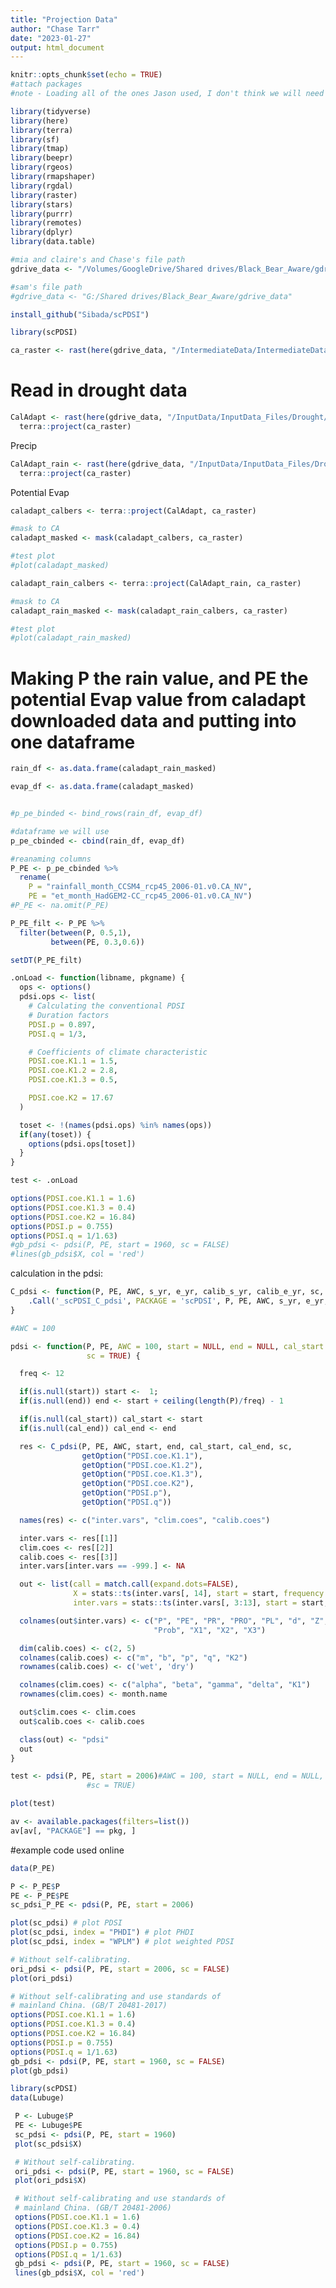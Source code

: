 ```yaml
---
title: "Projection Data"
author: "Chase Tarr"
date: "2023-01-27"
output: html_document
---
```


```r
knitr::opts_chunk$set(echo = TRUE)
#attach packages
#note - Loading all of the ones Jason used, I don't think we will need all of them 

library(tidyverse)
library(here)
library(terra)
library(sf)
library(tmap)
library(beepr)
library(rgeos)
library(rmapshaper)
library(rgdal)
library(raster)
library(stars)
library(purrr)
library(remotes)
library(dplyr)
library(data.table)

#mia and claire's and Chase's file path
gdrive_data <- "/Volumes/GoogleDrive/Shared drives/Black_Bear_Aware/gdrive_data"

#sam's file path
#gdrive_data <- "G:/Shared drives/Black_Bear_Aware/gdrive_data"
```

```r
install_github("Sibada/scPDSI")

```

```r
library(scPDSI)
```



```r
ca_raster <- rast(here(gdrive_data, "/IntermediateData/IntermediateData_Files/CARaster_Tiger_Formatted/formattedcaraster.tif"))
```

# Read in drought data

```r
CalAdapt <- rast(here(gdrive_data, "/InputData/InputData_Files/Drought/CalAdapt/data-5/et_month_HadGEM2-CC_rcp45_2006-01.v0.CA_NV.tif")) %>% 
  terra::project(ca_raster)
```

Precip
```r
CalAdapt_rain <- rast(here(gdrive_data, "/InputData/InputData_Files/Drought/CalAdapt/data-5/rainfall_month_CCSM4_rcp45_2006-01.v0.CA_NV.tif")) %>% 
  terra::project(ca_raster)
```

Potential Evap
```r
caladapt_calbers <- terra::project(CalAdapt, ca_raster)

#mask to CA
caladapt_masked <- mask(caladapt_calbers, ca_raster)

#test plot
#plot(caladapt_masked)
```

```r
caladapt_rain_calbers <- terra::project(CalAdapt_rain, ca_raster)

#mask to CA
caladapt_rain_masked <- mask(caladapt_rain_calbers, ca_raster)

#test plot
#plot(caladapt_rain_masked)

```


# Making P the rain value, and PE the potential Evap value from caladapt downloaded data and putting into one dataframe

```r
rain_df <- as.data.frame(caladapt_rain_masked)

evap_df <- as.data.frame(caladapt_masked)


#p_pe_binded <- bind_rows(rain_df, evap_df)

#dataframe we will use
p_pe_cbinded <- cbind(rain_df, evap_df)

#reanaming columns
P_PE <- p_pe_cbinded %>% 
  rename(
    P = "rainfall_month_CCSM4_rcp45_2006-01.v0.CA_NV",
    PE = "et_month_HadGEM2-CC_rcp45_2006-01.v0.CA_NV")
#P_PE <- na.omit(P_PE)

P_PE_filt <- P_PE %>% 
  filter(between(P, 0.5,1),
         between(PE, 0.3,0.6))

setDT(P_PE_filt)
```



```r
.onLoad <- function(libname, pkgname) {
  ops <- options()
  pdsi.ops <- list(
    # Calculating the conventional PDSI
    # Duration factors
    PDSI.p = 0.897,
    PDSI.q = 1/3,

    # Coefficients of climate characteristic
    PDSI.coe.K1.1 = 1.5,
    PDSI.coe.K1.2 = 2.8,
    PDSI.coe.K1.3 = 0.5,

    PDSI.coe.K2 = 17.67
  )

  toset <- !(names(pdsi.ops) %in% names(ops))
  if(any(toset)) {
    options(pdsi.ops[toset])
  }
}

test <- .onLoad
```

```r
options(PDSI.coe.K1.1 = 1.6)
options(PDSI.coe.K1.3 = 0.4)
options(PDSI.coe.K2 = 16.84)
options(PDSI.p = 0.755)
options(PDSI.q = 1/1.63)
#gb_pdsi <- pdsi(P, PE, start = 1960, sc = FALSE)
#lines(gb_pdsi$X, col = 'red')
```

calculation in the pdsi: 
\deqn{Ki0=coeK11 * lg(((PEi+Ri+ROi)/(Pi+Li)+coeK12)/Di)+coeK13}
\deqn{Ki=coeK2/(\sum Dj*Kj) * Ki}
\deqn{X[i]=p*X[i-1]+q*Z[i]}


```r
C_pdsi <- function(P, PE, AWC, s_yr, e_yr, calib_s_yr, calib_e_yr, sc, K1_1, K1_2, K1_3, K2, p, q) {
    .Call('_scPDSI_C_pdsi', PACKAGE = 'scPDSI', P, PE, AWC, s_yr, e_yr, calib_s_yr, calib_e_yr, sc, K1_1, K1_2, K1_3, K2, p, q)
}
```

```r
#AWC = 100

pdsi <- function(P, PE, AWC = 100, start = NULL, end = NULL, cal_start = NULL, cal_end = NULL,
                 sc = TRUE) {

  freq <- 12

  if(is.null(start)) start <-  1;
  if(is.null(end)) end <- start + ceiling(length(P)/freq) - 1

  if(is.null(cal_start)) cal_start <- start
  if(is.null(cal_end)) cal_end <- end

  res <- C_pdsi(P, PE, AWC, start, end, cal_start, cal_end, sc,
                getOption("PDSI.coe.K1.1"),
                getOption("PDSI.coe.K1.2"),
                getOption("PDSI.coe.K1.3"),
                getOption("PDSI.coe.K2"),
                getOption("PDSI.p"),
                getOption("PDSI.q"))

  names(res) <- c("inter.vars", "clim.coes", "calib.coes")

  inter.vars <- res[[1]]
  clim.coes <- res[[2]]
  calib.coes <- res[[3]]
  inter.vars[inter.vars == -999.] <- NA

  out <- list(call = match.call(expand.dots=FALSE),
              X = stats::ts(inter.vars[, 14], start = start, frequency = freq),
              inter.vars = stats::ts(inter.vars[, 3:13], start = start, frequency = freq))

  colnames(out$inter.vars) <- c("P", "PE", "PR", "PRO", "PL", "d", "Z",
                                "Prob", "X1", "X2", "X3")

  dim(calib.coes) <- c(2, 5)
  colnames(calib.coes) <- c("m", "b", "p", "q", "K2")
  rownames(calib.coes) <- c('wet', 'dry')

  colnames(clim.coes) <- c("alpha", "beta", "gamma", "delta", "K1")
  rownames(clim.coes) <- month.name

  out$clim.coes <- clim.coes
  out$calib.coes <- calib.coes

  class(out) <- "pdsi"
  out
}

```


```r
test <- pdsi(P, PE, start = 2006)#AWC = 100, start = NULL, end = NULL, cal_start = 1, cal_end = 1,
                 #sc = TRUE)

plot(test)
```

```r
av <- available.packages(filters=list())
av[av[, "PACKAGE"] == pkg, ]
```


#example code used online
```r
data(P_PE)

P <- P_PE$P
PE <- P_PE$PE
sc_pdsi_P_PE <- pdsi(P, PE, start = 2006)

plot(sc_pdsi) # plot PDSI
plot(sc_pdsi, index = "PHDI") # plot PHDI
plot(sc_pdsi, index = "WPLM") # plot weighted PDSI

# Without self-calibrating.
ori_pdsi <- pdsi(P, PE, start = 2006, sc = FALSE)
plot(ori_pdsi)

# Without self-calibrating and use standards of
# mainland China. (GB/T 20481-2017)
options(PDSI.coe.K1.1 = 1.6)
options(PDSI.coe.K1.3 = 0.4)
options(PDSI.coe.K2 = 16.84)
options(PDSI.p = 0.755)
options(PDSI.q = 1/1.63)
gb_pdsi <- pdsi(P, PE, start = 1960, sc = FALSE)
plot(gb_pdsi)
```

```r
library(scPDSI)
data(Lubuge)

 P <- Lubuge$P
 PE <- Lubuge$PE
 sc_pdsi <- pdsi(P, PE, start = 1960)
 plot(sc_pdsi$X)

 # Without self-calibrating.
 ori_pdsi <- pdsi(P, PE, start = 1960, sc = FALSE)
 plot(ori_pdsi$X)

 # Without self-calibrating and use standards of
 # mainland China. (GB/T 20481-2006)
 options(PDSI.coe.K1.1 = 1.6)
 options(PDSI.coe.K1.3 = 0.4)
 options(PDSI.coe.K2 = 16.84)
 options(PDSI.p = 0.755)
 options(PDSI.q = 1/1.63)
 gb_pdsi <- pdsi(P, PE, start = 1960, sc = FALSE)
 lines(gb_pdsi$X, col = 'red')

```



